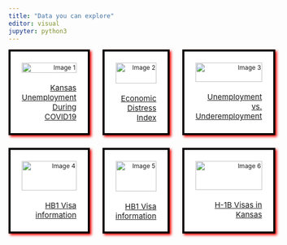 ---
title: "Data you can explore"
editor: visual
jupyter: python3
---

```{=html}
<div class="grid-container">
  <div class="grid-item">
    <div class="grid-image">
      <img src="C:\Users\k332z234\Documents\driving-adoption-metrics\pages\images\covid.png" alt="Image 1">
    </div>
    <p class="grid-text"><a href="../posts/Unemployment.html">Kansas Unemployment During COVID19</a></p>
  </div>
  <div class="grid-item">
    <div class="grid-image">
      <img src="C:\Users\k332z234\Documents\driving-adoption-metrics\pages\images\hb1.png" alt="Image 2">
    </div>
    <p class="grid-text"><a href="../posts/economic_distress.html">Economic Distress Index</a></p>
  </div>
  <div class="grid-item">
    <div class="grid-image">
      <img src="C:\Users\k332z234\Documents\driving-adoption-metrics\pages\images\labor.png" alt="Image 3">
    </div>
    <p class="grid-text"><a href="../posts/Unemployment_measures.html">Unemployment vs. Underemployment</a></p>
  </div>
  <div class="grid-item">
    <div class="grid-image">
      <img src="C:\Users\k332z234\Documents\driving-adoption-metrics\pages\images\bar.png" alt="Image 4">
    </div>
    <p class="grid-text"><a href="https://kdc-ks-gov.github.io/kansas-data/stat-index/">HB1 Visa information</a></p>
  </div>
  <div class="grid-item">
    <div class="grid-image">
      <img src="C:\Users\k332z234\Documents\driving-adoption-metrics\pages\images\stat.png" alt="Image 5">
    </div>
    <p class="grid-text"><a href="https://kdc-ks-gov.github.io/kansas-data/distress-index/">HB1 Visa information</a></p>
  </div>
  <div class="grid-item">
    <div class="grid-image">
      <img src="C:\Users\k332z234\Documents\driving-adoption-metrics\pages\images\distress.png" alt="Image 6">
    </div>
    <p class="grid-text"><a href="../posts/h1bvisa.html">H-1B Visas in Kansas</a></p>
 </div>


<style>
  .grid-container {
    display: grid;
    grid-template-columns: repeat(3, 1fr);
    grid-template-rows: repeat(2, 1fr);
    gap: 25px;
  }

  .grid-item {
    background-color: white;
    border: 4px solid black;
    text-align: right;
    display: flex;
    flex-direction: column;
    justify-content: space-between;
    font-size: 12px;
    padding: 22px;
    padding-bottom: 5%;
    box-shadow: 3px 3px 5px red;
  }

  .grid-image {
    position: relative;
    height: 100%;
    width: 100%;
    object-fit: cover;
    margin-bottom: 10px;
  }

  img {
    height: 100%;
    width: 100%;
    object-fit: cover;
  }

  .grid-text {
    position: relative;
    color: black;
    font-size: 15px;
    margin-top: 10px;
    padding-left: 0px
  }
  </style>
```
